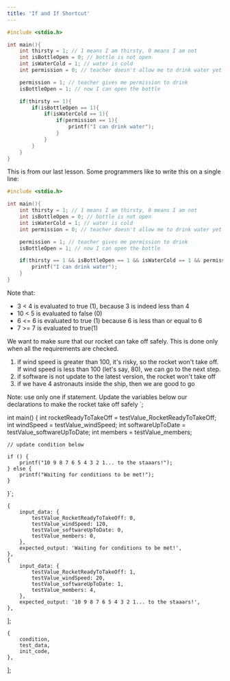 ```yaml
---
title: 'If and If Shortcut'
---
```


```c
#include <stdio.h>

int main(){
    int thirsty = 1; // 1 means I am thirsty, 0 means I am not
    int isBottleOpen = 0; // bottle is not open
    int isWaterCold = 1; // water is cold
    int permission = 0; // teacher doesn't allow me to drink water yet

    permission = 1; // teacher gives me permission to drink
    isBottleOpen = 1; // now I can open the bottle

    if(thirsty == 1){
        if(isBottleOpen == 1){
            if(isWaterCold == 1){
                if(permission == 1){
                    printf("I can drink water");
                }
            }
        }
    }
}
```

This is from our last lesson. Some programmers like to write this on a single line:

```c
#include <stdio.h>

int main(){
    int thirsty = 1; // 1 means I am thirsty, 0 means I am not
    int isBottleOpen = 0; // bottle is not open
    int isWaterCold = 1; // water is cold
    int permission = 0; // teacher doesn't allow me to drink water yet

    permission = 1; // teacher gives me permission to drink
    isBottleOpen = 1; // now I can open the bottle

    if(thirsty == 1 && isBottleOpen == 1 && isWaterCold == 1 && permission == 1){
        printf("I can drink water");
    }
}
```

Note that:

-   3 &lt; 4 is evaluated to true (1), because 3 is indeed less than 4
-   10 &lt; 5 is evaluated to false (0)
-   6 &lt;= 6 is evaluated to true (1) because 6 is less than or equal to 6
-   7 &gt;= 7 is evaluated to true(1)

We want to make sure that our rocket can take off safely. This is done only when all the requirements are checked. 
1) if wind speed is greater than 100, it's risky, so the rocket won't take off. If wind speed is less than 100 (let's say, 80), we can go to the next step.
2) if software is not update to the latest version, the rocket won't take off
3) if we have 4 astronauts inside the ship, then we are good to go

Note: use only one if statement. Update the variables below our declarations to make the rocket take off safely
`;


int main() {
    int rocketReadyToTakeOff = testValue_RocketReadyToTakeOff;
    int windSpeed            = testValue_windSpeed;
    int softwareUpToDate     = testValue_softwareUpToDate;
    int members              = testValue_members;
    
    // update condition below
    
    if () {
        printf("10 9 8 7 6 5 4 3 2 1... to the staaars!");
    } else {
        printf("Waiting for conditions to be met!");
    }
}`;

    {
        input_data: {
            testValue_RocketReadyToTakeOff: 0,
            testValue_windSpeed: 120,
            testValue_softwareUpToDate: 0,
            testValue_members: 0,
        },
        expected_output: 'Waiting for conditions to be met!',
    },
    {
        input_data: {
            testValue_RocketReadyToTakeOff: 1,
            testValue_windSpeed: 20,
            testValue_softwareUpToDate: 1,
            testValue_members: 4,
        },
        expected_output: '10 9 8 7 6 5 4 3 2 1... to the staaars!',
    },
];

    {
        condition,
        test_data,
        init_code,
    },
];

